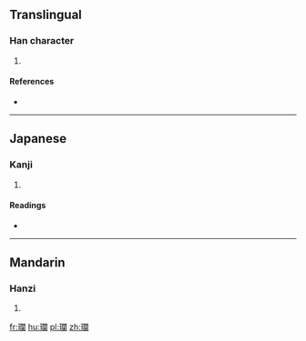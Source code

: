 ==Translingual==

===Han character===
{{Han char|rn=96|rad=玉|as=17|sn=21|four=|canj=MGANW}}

# {{defn|Han|sort=玉17}}

====References====
* {{Han ref|kx=0745.150|dkj=21346|dj=1153.250|hdz=21146.090|uh=74D3|ud=29907}}

----

==Japanese==

===Kanji===
{{ja-kanji|grade=|rs=玉17}}

# {{defn|lang=ja|sort=玉17}}

====Readings====
* {{ja-readings|on=[[らん]] (ran)|kun=|nanori=}}

----

==Mandarin==

===Hanzi===
{{cmn-hanzi|pin=[[làn]] ([[lan4]])|wg=lan<sup>4</sup>}}

# {{defn|lang=cmn|sort=玉17}}

[[fr:瓓]]
[[hu:瓓]]
[[pl:瓓]]
[[zh:瓓]]